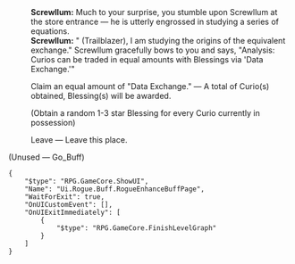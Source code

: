 {{Dialogue Start}}
:'''Screwllum:''' Much to your surprise, you stumble upon Screwllum at the store entrance &mdash; he is utterly engrossed in studying a series of equations.
:'''Screwllum:''' "{{MC|f=Ms.|m=Mr.}} (Trailblazer), I am studying the origins of the equivalent exchange." Screwllum gracefully bows to you and says, "Analysis: Curios can be traded in equal amounts with Blessings via 'Data Exchange.'"
:{{DIcon|Star}} Claim an equal amount of "Data Exchange." &mdash; A total of {{cx|??}} Curio(s) obtained, {{cx|??}} Blessing(s) will be awarded.
:;(Obtain a random 1-3 star Blessing for every Curio currently in possession)
:{{DIcon|Star}} Leave &mdash; Leave this place.

;(Unused &mdash; Go_Buff)
<pre>{
	"$type": "RPG.GameCore.ShowUI",
	"Name": "Ui.Rogue.Buff.RogueEnhanceBuffPage",
	"WaitForExit": true,
	"OnUICustomEvent": [],
	"OnUIExitImmediately": [
		{
			"$type": "RPG.GameCore.FinishLevelGraph"
		}
	]
}</pre>
{{Dialogue End}}